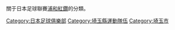 關于日本足球聯賽[[浦和紅鑽|浦和紅鑽]]的分類。
{{Commonscat|Urawa Red Diamonds}}

{{DEFAULTSORT:Urawa}}
[[Category:日本足球俱樂部|Category:日本足球俱樂部]]
[[Category:埼玉縣運動隊伍|Category:埼玉縣運動隊伍]]
[[Category:埼玉市|Category:埼玉市]]